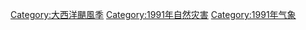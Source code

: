 [[Category:大西洋颶風季|Category:大西洋颶風季]]
[[Category:1991年自然灾害|Category:1991年自然灾害]]
[[Category:1991年气象|Category:1991年气象]]